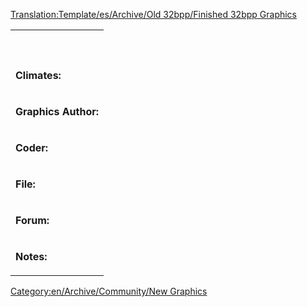 <noinclude>[[Translation:Template/es/Archive/Old 32bpp/Finished 32bpp Graphics]]</noinclude><!--
This is a Template for Finished 32bpp Graphics. '''FEEL FREE TO MAKE THIS BETTER. IT IS IN THE VERY BEGINNING''', made by copying and modifying Template:Industries
-->

{| class="infobox bordered" align="left" style="float: none; width: 20em; font-size: 90%;" cellpadding="2"
| colspan="2" style="text-align: center;" | <strong>{{{name}}}</strong>
|-
| colspan="2" style="text-align: center;" | {{{Image}}}
|- style="vertical-align: top;"
| <strong>Climates:</strong>
| {{{climates}}}
|- style="vertical-align: top;"
| <strong>Graphics Author:</strong>
| {{{graphicsauthor}}}
|- style="vertical-align: top;"
| <strong>Coder:</strong>
| {{{coder}}}
|- style="vertical-align: top;"
| <strong>File:</strong>
| {{{FileURL}}}
|- style="vertical-align: top;"
| <strong>Forum:</strong>
| {{{forum}}}
|- style="vertical-align: top;"
| <strong>Notes:</strong>
| {{{notes|None}}}
|}

[[Category:en/Archive/Community/New Graphics]]